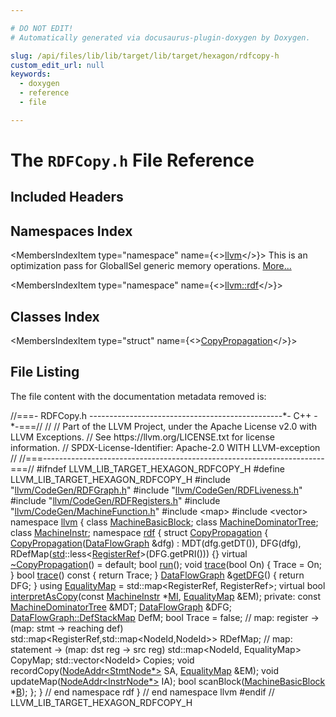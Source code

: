 ```yaml
---

# DO NOT EDIT!
# Automatically generated via docusaurus-plugin-doxygen by Doxygen.

slug: /api/files/lib/lib/target/lib/target/hexagon/rdfcopy-h
custom_edit_url: null
keywords:
  - doxygen
  - reference
  - file

---
```





# The `RDFCopy.h` File Reference

<DoxygenPage pluginConfig={pluginConfig}>



## Included Headers

<IncludesList>
<IncludesListItem
  filePath="llvm/CodeGen/RDFGraph.h"
  permalink="/docs/api/files/include/include/llvm/include/llvm/codegen/rdfgraph-h"
  isLocal="true" />
<IncludesListItem
  filePath="llvm/CodeGen/RDFLiveness.h"
  permalink="/docs/api/files/include/include/llvm/include/llvm/codegen/rdfliveness-h"
  isLocal="true" />
<IncludesListItem
  filePath="llvm/CodeGen/RDFRegisters.h"
  permalink="/docs/api/files/include/include/llvm/include/llvm/codegen/rdfregisters-h"
  isLocal="true" />
<IncludesListItem
  filePath="llvm/CodeGen/MachineFunction.h"
  permalink="/docs/api/files/include/include/llvm/include/llvm/codegen/machinefunction-h"
  isLocal="true" />
<IncludesListItem
  filePath="map"
  permalink=""
  isLocal="false" />
<IncludesListItem
  filePath="vector"
  permalink=""
  isLocal="false" />
</IncludesList>

## Namespaces Index

<MembersIndex>

<MembersIndexItem
  type="namespace"
  name={<><a href="/docs/api/namespaces/llvm">llvm</a></>}>
This is an optimization pass for GlobalISel generic memory operations. <a href="/docs/api/namespaces/llvm/#details">More...</a>
</MembersIndexItem>

<MembersIndexItem
  type="namespace"
  name={<><a href="/docs/api/namespaces/llvm/rdf">llvm::rdf</a></>}>
</MembersIndexItem>

</MembersIndex>

## Classes Index

<MembersIndex>

<MembersIndexItem
  type="struct"
  name={<><a href="/docs/api/structs/llvm/rdf/copypropagation">CopyPropagation</a></>}>
</MembersIndexItem>

</MembersIndex>


## File Listing

The file content with the documentation metadata removed is:

<ProgramListing>

<Link id="l00001" /><CodeLine lineNumber="1"><Highlight kind="comment">//===- RDFCopy.h ------------------------------------------------&#42;- C++ -&#42;-===//</Highlight><Highlight kind="normal"></Highlight></CodeLine>
<Link id="l00002" /><CodeLine lineNumber="2"><Highlight kind="normal"></Highlight><Highlight kind="comment">//</Highlight><Highlight kind="normal"></Highlight></CodeLine>
<Link id="l00003" /><CodeLine lineNumber="3"><Highlight kind="normal"></Highlight><Highlight kind="comment">// Part of the LLVM Project, under the Apache License v2.0 with LLVM Exceptions.</Highlight><Highlight kind="normal"></Highlight></CodeLine>
<Link id="l00004" /><CodeLine lineNumber="4"><Highlight kind="normal"></Highlight><Highlight kind="comment">// See https://llvm.org/LICENSE.txt for license information.</Highlight><Highlight kind="normal"></Highlight></CodeLine>
<Link id="l00005" /><CodeLine lineNumber="5"><Highlight kind="normal"></Highlight><Highlight kind="comment">// SPDX-License-Identifier: Apache-2.0 WITH LLVM-exception</Highlight><Highlight kind="normal"></Highlight></CodeLine>
<Link id="l00006" /><CodeLine lineNumber="6"><Highlight kind="normal"></Highlight><Highlight kind="comment">//</Highlight><Highlight kind="normal"></Highlight></CodeLine>
<Link id="l00007" /><CodeLine lineNumber="7"><Highlight kind="normal"></Highlight><Highlight kind="comment">//===----------------------------------------------------------------------===//</Highlight><Highlight kind="normal"></Highlight></CodeLine>
<Link id="l00008" /><CodeLine lineNumber="8"><Highlight kind="normal"></Highlight></CodeLine>
<Link id="l00009" /><CodeLine lineNumber="9"><Highlight kind="normal"></Highlight><Highlight kind="preprocessor">#ifndef LLVM&#95;LIB&#95;TARGET&#95;HEXAGON&#95;RDFCOPY&#95;H</Highlight><Highlight kind="normal"></Highlight></CodeLine>
<Link id="l00010" /><CodeLine lineNumber="10"><Highlight kind="normal"></Highlight><Highlight kind="preprocessor">#define LLVM&#95;LIB&#95;TARGET&#95;HEXAGON&#95;RDFCOPY&#95;H</Highlight><Highlight kind="normal"></Highlight></CodeLine>
<Link id="l00011" /><CodeLine lineNumber="11"><Highlight kind="normal"></Highlight></CodeLine>
<Link id="l00012" /><CodeLine lineNumber="12"><Highlight kind="normal"></Highlight><Highlight kind="preprocessor">#include &quot;<a href="/docs/api/files/include/include/llvm/include/llvm/codegen/rdfgraph-h">llvm/CodeGen/RDFGraph.h</a>&quot;</Highlight><Highlight kind="normal"></Highlight></CodeLine>
<Link id="l00013" /><CodeLine lineNumber="13"><Highlight kind="normal"></Highlight><Highlight kind="preprocessor">#include &quot;<a href="/docs/api/files/include/include/llvm/include/llvm/codegen/rdfliveness-h">llvm/CodeGen/RDFLiveness.h</a>&quot;</Highlight><Highlight kind="normal"></Highlight></CodeLine>
<Link id="l00014" /><CodeLine lineNumber="14"><Highlight kind="normal"></Highlight><Highlight kind="preprocessor">#include &quot;<a href="/docs/api/files/include/include/llvm/include/llvm/codegen/rdfregisters-h">llvm/CodeGen/RDFRegisters.h</a>&quot;</Highlight><Highlight kind="normal"></Highlight></CodeLine>
<Link id="l00015" /><CodeLine lineNumber="15"><Highlight kind="normal"></Highlight><Highlight kind="preprocessor">#include &quot;<a href="/docs/api/files/include/include/llvm/include/llvm/codegen/machinefunction-h">llvm/CodeGen/MachineFunction.h</a>&quot;</Highlight><Highlight kind="normal"></Highlight></CodeLine>
<Link id="l00016" /><CodeLine lineNumber="16"><Highlight kind="normal"></Highlight><Highlight kind="preprocessor">#include &lt;map&gt;</Highlight><Highlight kind="normal"></Highlight></CodeLine>
<Link id="l00017" /><CodeLine lineNumber="17"><Highlight kind="normal"></Highlight><Highlight kind="preprocessor">#include &lt;vector&gt;</Highlight><Highlight kind="normal"></Highlight></CodeLine>
<Link id="l00018" /><CodeLine lineNumber="18"><Highlight kind="normal"></Highlight></CodeLine>
<Link id="l00019" /><CodeLine lineNumber="19"><Highlight kind="normal"></Highlight><Highlight kind="keyword">namespace </Highlight><Highlight kind="normal"><a href="/docs/api/namespaces/llvm">llvm</a> &#123;</Highlight></CodeLine>
<Link id="l00020" /><CodeLine lineNumber="20"><Highlight kind="normal"></Highlight></CodeLine>
<Link id="l00021" /><CodeLine lineNumber="21"><Highlight kind="normal"></Highlight><Highlight kind="keyword">class </Highlight><Highlight kind="normal"><a href="/docs/api/classes/llvm/machinebasicblock">MachineBasicBlock</a>;</Highlight></CodeLine>
<Link id="l00022" /><CodeLine lineNumber="22"><Highlight kind="normal"></Highlight><Highlight kind="keyword">class </Highlight><Highlight kind="normal"><a href="/docs/api/classes/llvm/machinedominatortree">MachineDominatorTree</a>;</Highlight></CodeLine>
<Link id="l00023" /><CodeLine lineNumber="23"><Highlight kind="normal"></Highlight><Highlight kind="keyword">class </Highlight><Highlight kind="normal"><a href="/docs/api/classes/llvm/machineinstr">MachineInstr</a>;</Highlight></CodeLine>
<Link id="l00024" /><CodeLine lineNumber="24"><Highlight kind="normal"></Highlight></CodeLine>
<Link id="l00025" /><CodeLine lineNumber="25"><Highlight kind="normal"></Highlight><Highlight kind="keyword">namespace </Highlight><Highlight kind="normal"><a href="/docs/api/namespaces/llvm/rdf">rdf</a> &#123;</Highlight></CodeLine>
<Link id="l00026" /><CodeLine lineNumber="26"><Highlight kind="normal"></Highlight></CodeLine>
<Link id="l00027" /><CodeLine lineNumber="27" lineLink="/docs/api/structs/llvm/rdf/copypropagation"><Highlight kind="normal">  </Highlight><Highlight kind="keyword">struct </Highlight><Highlight kind="normal"><a href="/docs/api/structs/llvm/rdf/copypropagation/#a0e7a6c1543a19810b46b9b7cb5a61e6d">CopyPropagation</a> &#123;</Highlight></CodeLine>
<Link id="l00028" /><CodeLine lineNumber="28" lineLink="/docs/api/structs/llvm/rdf/copypropagation/#a0e7a6c1543a19810b46b9b7cb5a61e6d"><Highlight kind="normal">    <a href="/docs/api/structs/llvm/rdf/copypropagation/#a0e7a6c1543a19810b46b9b7cb5a61e6d">CopyPropagation</a>(<a href="/docs/api/structs/llvm/rdf/dataflowgraph">DataFlowGraph</a> &amp;dfg) : MDT(dfg.getDT()), DFG(dfg),</Highlight></CodeLine>
<Link id="l00029" /><CodeLine lineNumber="29"><Highlight kind="normal">        RDefMap(<a href="/docs/api/namespaces/std">std</a>::less&lt;<a href="/docs/api/structs/llvm/rdf/registerref">RegisterRef</a>&gt;(DFG.getPRI())) &#123;&#125;</Highlight></CodeLine>
<Link id="l00030" /><CodeLine lineNumber="30"><Highlight kind="normal"></Highlight></CodeLine>
<Link id="l00031" /><CodeLine lineNumber="31" lineLink="/docs/api/structs/llvm/rdf/copypropagation/#abdb2fd2eb0466be1d69dbcf2fac72f4b"><Highlight kind="normal">    </Highlight><Highlight kind="keyword">virtual</Highlight><Highlight kind="normal"> <a href="/docs/api/structs/llvm/rdf/copypropagation/#abdb2fd2eb0466be1d69dbcf2fac72f4b">~CopyPropagation</a>() = </Highlight><Highlight kind="keywordflow">default</Highlight><Highlight kind="normal">;</Highlight></CodeLine>
<Link id="l00032" /><CodeLine lineNumber="32"><Highlight kind="normal"></Highlight></CodeLine>
<Link id="l00033" /><CodeLine lineNumber="33"><Highlight kind="normal">    </Highlight><Highlight kind="keywordtype">bool</Highlight><Highlight kind="normal"> <a href="/docs/api/structs/llvm/rdf/copypropagation/#ab5cc393f3a921f0a6fe0505561a80e23">run</a>();</Highlight></CodeLine>
<Link id="l00034" /><CodeLine lineNumber="34" lineLink="/docs/api/structs/llvm/rdf/copypropagation/#aeefba1692bb068b29ec3ddbbfaa11916"><Highlight kind="normal">    </Highlight><Highlight kind="keywordtype">void</Highlight><Highlight kind="normal"> <a href="/docs/api/structs/llvm/rdf/copypropagation/#aeefba1692bb068b29ec3ddbbfaa11916">trace</a>(</Highlight><Highlight kind="keywordtype">bool</Highlight><Highlight kind="normal"> On) &#123; Trace = On; &#125;</Highlight></CodeLine>
<Link id="l00035" /><CodeLine lineNumber="35" lineLink="/docs/api/structs/llvm/rdf/copypropagation/#a0ce243e4d5f1161290acedf54233b43c"><Highlight kind="normal">    </Highlight><Highlight kind="keywordtype">bool</Highlight><Highlight kind="normal"> <a href="/docs/api/structs/llvm/rdf/copypropagation/#a0ce243e4d5f1161290acedf54233b43c">trace</a>()</Highlight><Highlight kind="keyword"> const </Highlight><Highlight kind="normal">&#123; </Highlight><Highlight kind="keywordflow">return</Highlight><Highlight kind="normal"> Trace; &#125;</Highlight></CodeLine>
<Link id="l00036" /><CodeLine lineNumber="36" lineLink="/docs/api/structs/llvm/rdf/copypropagation/#ab829066c284b79c6cf7a7f9c3327529d"><Highlight kind="normal">    <a href="/docs/api/structs/llvm/rdf/dataflowgraph">DataFlowGraph</a> &amp;<a href="/docs/api/structs/llvm/rdf/copypropagation/#ab829066c284b79c6cf7a7f9c3327529d">getDFG</a>() &#123; </Highlight><Highlight kind="keywordflow">return</Highlight><Highlight kind="normal"> DFG; &#125;</Highlight></CodeLine>
<Link id="l00037" /><CodeLine lineNumber="37"><Highlight kind="normal"></Highlight></CodeLine>
<Link id="l00038" /><CodeLine lineNumber="38" lineLink="/docs/api/structs/llvm/rdf/copypropagation/#a980980454ebf2bdb48750179e760779a"><Highlight kind="normal">    </Highlight><Highlight kind="keyword">using </Highlight><Highlight kind="normal"><a href="/docs/api/structs/llvm/rdf/copypropagation/#a980980454ebf2bdb48750179e760779a">EqualityMap</a> = std::map&lt;RegisterRef, RegisterRef&gt;;</Highlight></CodeLine>
<Link id="l00039" /><CodeLine lineNumber="39"><Highlight kind="normal">    </Highlight><Highlight kind="keyword">virtual</Highlight><Highlight kind="normal"> </Highlight><Highlight kind="keywordtype">bool</Highlight><Highlight kind="normal"> <a href="/docs/api/structs/llvm/rdf/copypropagation/#ab12951430f2984b5f0b26e265ccb8ac7">interpretAsCopy</a>(</Highlight><Highlight kind="keyword">const</Highlight><Highlight kind="normal"> <a href="/docs/api/classes/llvm/machineinstr">MachineInstr</a> &#42;<a href="/docs/api/files/lib/lib/codegen/lib/codegen/globalisel/irtranslator-cpp/#abe44dfdea65b4f7e11e0a608ab708b76">MI</a>, <a href="/docs/api/structs/llvm/rdf/copypropagation/#a980980454ebf2bdb48750179e760779a">EqualityMap</a> &amp;EM);</Highlight></CodeLine>
<Link id="l00040" /><CodeLine lineNumber="40"><Highlight kind="normal"></Highlight></CodeLine>
<Link id="l00041" /><CodeLine lineNumber="41"><Highlight kind="normal">  </Highlight><Highlight kind="keyword">private</Highlight><Highlight kind="normal">:</Highlight></CodeLine>
<Link id="l00042" /><CodeLine lineNumber="42"><Highlight kind="normal">    </Highlight><Highlight kind="keyword">const</Highlight><Highlight kind="normal"> <a href="/docs/api/classes/llvm/machinedominatortree">MachineDominatorTree</a> &amp;MDT;</Highlight></CodeLine>
<Link id="l00043" /><CodeLine lineNumber="43"><Highlight kind="normal">    <a href="/docs/api/structs/llvm/rdf/dataflowgraph">DataFlowGraph</a> &amp;DFG;</Highlight></CodeLine>
<Link id="l00044" /><CodeLine lineNumber="44"><Highlight kind="normal">    <a href="/docs/api/structs/llvm/rdf/dataflowgraph/#af9ba4adb1171c03b53e7c67ab59825ab">DataFlowGraph::DefStackMap</a> DefM;</Highlight></CodeLine>
<Link id="l00045" /><CodeLine lineNumber="45"><Highlight kind="normal">    </Highlight><Highlight kind="keywordtype">bool</Highlight><Highlight kind="normal"> Trace = </Highlight><Highlight kind="keyword">false</Highlight><Highlight kind="normal">;</Highlight></CodeLine>
<Link id="l00046" /><CodeLine lineNumber="46"><Highlight kind="normal"></Highlight></CodeLine>
<Link id="l00047" /><CodeLine lineNumber="47"><Highlight kind="normal">    </Highlight><Highlight kind="comment">// map: register -&gt; (map: stmt -&gt; reaching def)</Highlight><Highlight kind="normal"></Highlight></CodeLine>
<Link id="l00048" /><CodeLine lineNumber="48"><Highlight kind="normal">    std::map&lt;RegisterRef,std::map&lt;NodeId,NodeId&gt;&gt; RDefMap;</Highlight></CodeLine>
<Link id="l00049" /><CodeLine lineNumber="49"><Highlight kind="normal">    </Highlight><Highlight kind="comment">// map: statement -&gt; (map: dst reg -&gt; src reg)</Highlight><Highlight kind="normal"></Highlight></CodeLine>
<Link id="l00050" /><CodeLine lineNumber="50"><Highlight kind="normal">    std::map&lt;NodeId, EqualityMap&gt; CopyMap;</Highlight></CodeLine>
<Link id="l00051" /><CodeLine lineNumber="51"><Highlight kind="normal">    std::vector&lt;NodeId&gt; Copies;</Highlight></CodeLine>
<Link id="l00052" /><CodeLine lineNumber="52"><Highlight kind="normal"></Highlight></CodeLine>
<Link id="l00053" /><CodeLine lineNumber="53"><Highlight kind="normal">    </Highlight><Highlight kind="keywordtype">void</Highlight><Highlight kind="normal"> recordCopy(<a href="/docs/api/structs/llvm/rdf/nodeaddr">NodeAddr&lt;StmtNode&#42;&gt;</a> SA, <a href="/docs/api/structs/llvm/rdf/copypropagation/#a980980454ebf2bdb48750179e760779a">EqualityMap</a> &amp;EM);</Highlight></CodeLine>
<Link id="l00054" /><CodeLine lineNumber="54"><Highlight kind="normal">    </Highlight><Highlight kind="keywordtype">void</Highlight><Highlight kind="normal"> updateMap(<a href="/docs/api/structs/llvm/rdf/nodeaddr">NodeAddr&lt;InstrNode&#42;&gt;</a> IA);</Highlight></CodeLine>
<Link id="l00055" /><CodeLine lineNumber="55"><Highlight kind="normal">    </Highlight><Highlight kind="keywordtype">bool</Highlight><Highlight kind="normal"> scanBlock(<a href="/docs/api/classes/llvm/machinebasicblock">MachineBasicBlock</a> &#42;<a href="/docs/api/files/lib/lib/ir/builtingcs-cpp/#ae76959fe811ba090de4cba69ac00f1da">B</a>);</Highlight></CodeLine>
<Link id="l00056" /><CodeLine lineNumber="56"><Highlight kind="normal">  &#125;;</Highlight></CodeLine>
<Link id="l00057" /><CodeLine lineNumber="57"><Highlight kind="normal"></Highlight></CodeLine>
<Link id="l00058" /><CodeLine lineNumber="58"><Highlight kind="normal">&#125; </Highlight><Highlight kind="comment">// end namespace rdf</Highlight><Highlight kind="normal"></Highlight></CodeLine>
<Link id="l00059" /><CodeLine lineNumber="59"><Highlight kind="normal"></Highlight></CodeLine>
<Link id="l00060" /><CodeLine lineNumber="60"><Highlight kind="normal">&#125; </Highlight><Highlight kind="comment">// end namespace llvm</Highlight><Highlight kind="normal"></Highlight></CodeLine>
<Link id="l00061" /><CodeLine lineNumber="61"><Highlight kind="normal"></Highlight></CodeLine>
<Link id="l00062" /><CodeLine lineNumber="62"><Highlight kind="normal"></Highlight><Highlight kind="preprocessor">#endif </Highlight><Highlight kind="comment">// LLVM&#95;LIB&#95;TARGET&#95;HEXAGON&#95;RDFCOPY&#95;H</Highlight><Highlight kind="normal"></Highlight></CodeLine>

</ProgramListing>

</DoxygenPage>
